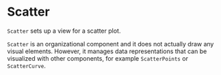 
# Scatter

<Meta title="Charts/Continuous/Scatter" />

`Scatter` sets up a view for a scatter plot.

<ArgsTable of={Scatter} />

`Scatter` is an organizational component and it does not actually draw any visual elements. However, it manages data representations that can be visualized with other components, for example `ScatterPoints` or `ScatterCurve`.
